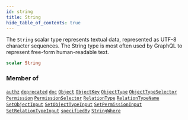 ```yaml
---
id: string
title: String
hide_table_of_contents: true
---
```








The `String` scalar type represents textual data, represented as UTF-8 character sequences. The String type is most often used by GraphQL to represent free-form human-readable text.

```graphql
scalar String
```




### Member of

[`authz`](/docs/directory-api-reference/schema/common/directives/authz)  <Badge class="secondary" text="directive"/><Bullet />[`deprecated`](/docs/directory-api-reference/schema/common/directives/deprecated)  <Badge class="secondary" text="directive"/><Bullet />[`doc`](/docs/directory-api-reference/schema/common/directives/doc)  <Badge class="secondary" text="directive"/><Bullet />[`Object`](/docs/directory-api-reference/schema/objects/objects/object)  <Badge class="secondary" text="object"/><Bullet />[`ObjectKey`](/docs/directory-api-reference/schema/objects/inputs/object-key)  <Badge class="secondary" text="input"/><Bullet />[`ObjectType`](/docs/directory-api-reference/schema/object-types/objects/object-type)  <Badge class="secondary" text="object"/><Bullet />[`ObjectTypeSelector`](/docs/directory-api-reference/schema/object-types/inputs/object-type-selector)  <Badge class="secondary" text="input"/><Bullet />[`Permission`](/docs/directory-api-reference/schema/permissions/objects/permission)  <Badge class="secondary" text="object"/><Bullet />[`PermissionSelector`](/docs/directory-api-reference/schema/permissions/inputs/permission-selector)  <Badge class="secondary" text="input"/><Bullet />[`RelationType`](/docs/directory-api-reference/schema/relation-types/objects/relation-type)  <Badge class="secondary" text="object"/><Bullet />[`RelationTypeName`](/docs/directory-api-reference/schema/relation-types/inputs/relation-type-name)  <Badge class="secondary" text="input"/><Bullet />[`SetObjectInput`](/docs/directory-api-reference/schema/objects/inputs/set-object-input)  <Badge class="secondary" text="input"/><Bullet />[`SetObjectTypeInput`](/docs/directory-api-reference/schema/object-types/inputs/set-object-type-input)  <Badge class="secondary" text="input"/><Bullet />[`SetPermissionInput`](/docs/directory-api-reference/schema/permissions/inputs/set-permission-input)  <Badge class="secondary" text="input"/><Bullet />[`SetRelationTypeInput`](/docs/directory-api-reference/schema/relation-types/inputs/set-relation-type-input)  <Badge class="secondary" text="input"/><Bullet />[`specifiedBy`](/docs/directory-api-reference/schema/common/directives/specified-by)  <Badge class="secondary" text="directive"/><Bullet />[`StringWhere`](/docs/directory-api-reference/schema/common/inputs/string-where)  <Badge class="secondary" text="input"/>




